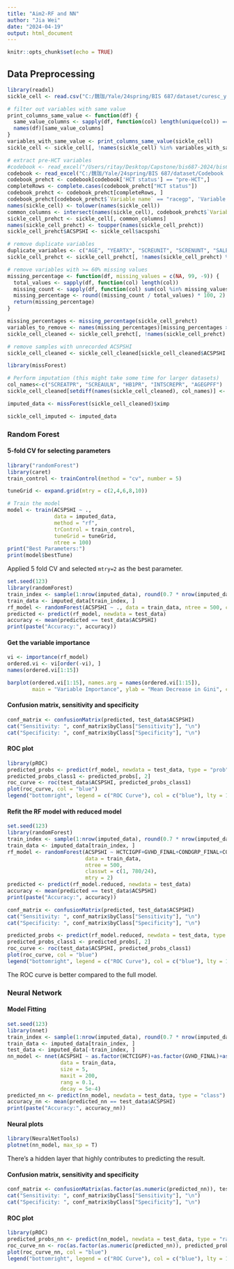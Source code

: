 ```yaml
---
title: "Aim2-RF and NN"
author: "Jia Wei"
date: "2024-04-19"
output: html_document
---
```


```r
knitr::opts_chunk$set(echo = TRUE)
```

## Data Preprocessing

```r
library(readxl) 
sickle_cell <- read.csv("C:/魏珈/Yale/24spring/BIS 687/dataset/curesc_year3_v3.csv")
```

```r
# filter out variables with same value
print_columns_same_value <- function(df) {
  same_value_columns <- sapply(df, function(col) length(unique(col)) == 1)
  names(df)[same_value_columns]
}
variables_with_same_value <- print_columns_same_value(sickle_cell)
sickle_cell <- sickle_cell[, !names(sickle_cell) %in% variables_with_same_value]
```


```r
# extract pre-HCT variables
#codebook <- read_excel("/Users/ritay/Desktop/Capstone/bis687-2024/bis687-2024/Codebook 2021 Year 3.xlsx")
codebook <- read_excel("C:/魏珈/Yale/24spring/BIS 687/dataset/Codebook 2021 Year 3.xlsx")
codebook_prehct <- codebook[codebook['HCT status'] == "pre-HCT",]
completeRows <- complete.cases(codebook_prehct["HCT status"])
codebook_prehct <- codebook_prehct[completeRows, ]
codebook_prehct[codebook_prehct$`Variable name` == "racegp", 'Variable name'] <- 'raceg'
names(sickle_cell) <- tolower(names(sickle_cell))
common_columns <- intersect(names(sickle_cell), codebook_prehct$`Variable name`)
sickle_cell_prehct <- sickle_cell[, common_columns]
names(sickle_cell_prehct) <- toupper(names(sickle_cell_prehct))
sickle_cell_prehct$ACSPSHI <- sickle_cell$acspshi
```

```r
# remove duplicate variables
duplicate_variables <- c("AGE", "YEARTX", "SCREUNIT", "SCRENUNT", "SALBUNIT", "SALBNUNT", "HB1UNPR")
sickle_cell_prehct <- sickle_cell_prehct[, !names(sickle_cell_prehct) %in% duplicate_variables]
```

```r
# remove variables with >= 60% missing values
missing_percentage <- function(df, missing_values = c(NA, 99, -9)) {
  total_values <- sapply(df, function(col) length(col))
  missing_count <- sapply(df, function(col) sum(col %in% missing_values))
  missing_percentage <- round((missing_count / total_values) * 100, 2)
  return(missing_percentage)
}

missing_percentages <- missing_percentage(sickle_cell_prehct)
variables_to_remove <- names(missing_percentages)[missing_percentages >= 60]
sickle_cell_cleaned <- sickle_cell_prehct[, !names(sickle_cell_prehct) %in% variables_to_remove]
```

```r
# remove samples with unrecorded ACSPSHI
sickle_cell_cleaned <- sickle_cell_cleaned[sickle_cell_cleaned$ACSPSHI != 99, ]

```

```r
library(missForest)

# Perform imputation (this might take some time for larger datasets)
col_names<-c("SCREATPR", "SCREAULN", "HB1PR", "INTSCREPR", "AGEGPFF")
sickle_cell_cleaned[setdiff(names(sickle_cell_cleaned), col_names)] <- lapply(sickle_cell_cleaned[setdiff(names(sickle_cell_cleaned), col_names)], factor)

imputed_data <- missForest(sickle_cell_cleaned)$ximp

sickle_cell_imputed <- imputed_data
```


### Random Forest

#### 5-fold CV for selecting parameters

```r
library("randomForest")
library(caret)
train_control <- trainControl(method = "cv", number = 5)

tuneGrid <- expand.grid(mtry = c(2,4,6,8,10))

# Train the model
model <- train(ACSPSHI ~ ., 
               data = imputed_data,
               method = "rf",
               trControl = train_control,
               tuneGrid = tuneGrid,
               ntree = 100)
print("Best Parameters:")
print(model$bestTune)
```



Applied 5 fold CV and selected `mtry=2` as the best parameter.

```r
set.seed(123)
library(randomForest)
train_index <- sample(1:nrow(imputed_data), round(0.7 * nrow(imputed_data)))
train_data <- imputed_data[train_index, ]
rf_model <- randomForest(ACSPSHI ~ ., data = train_data, ntree = 500, classwt = c(1, 780/24), mtry = 2)
predicted <- predict(rf_model, newdata = test_data)
accuracy <- mean(predicted == test_data$ACSPSHI)
print(paste("Accuracy:", accuracy))
```


#### Get the variable importance

```r
vi <- importance(rf_model)
ordered.vi <- vi[order(-vi), ]
names(ordered.vi[1:15])
```

```r
barplot(ordered.vi[1:15], names.arg = names(ordered.vi[1:15]),
        main = "Variable Importance", ylab = "Mean Decrease in Gini", col = "blue", las = 2)
```




#### Confusion matrix, sensitivity and specificity

```r
conf_matrix <- confusionMatrix(predicted, test_data$ACSPSHI)
cat("Sensitivity: ", conf_matrix$byClass["Sensitivity"], "\n")
cat("Specificity: ", conf_matrix$byClass["Specificity"], "\n")

```

#### ROC plot

```r
library(pROC)
predicted_probs <- predict(rf_model, newdata = test_data, type = "prob")
predicted_probs_class1 <- predicted_probs[, 2]
roc_curve <- roc(test_data$ACSPSHI, predicted_probs_class1)
plot(roc_curve, col = "blue")
legend("bottomright", legend = c("ROC Curve"), col = c("blue"), lty = 1:2)
```


#### Refit the RF model with reduced model

```r
set.seed(123)
library(randomForest)
train_index <- sample(1:nrow(imputed_data), round(0.7 * nrow(imputed_data)))
train_data <- imputed_data[train_index, ]
rf_model <- randomForest(ACSPSHI ~ HCTCIGPF+GVHD_FINAL+CONDGRP_FINAL+CONDGRPF + SCATXRSN+HB1PR+SCREAULN+SCREATPR+YEARGPF+DONORF+ETHNICIT+INTSCREPR+HLA_FINAL+VOC2YPR+SNEPHRPR,
                         data = train_data, 
                         ntree = 500, 
                         classwt = c(1, 780/24), 
                         mtry = 2)
predicted <- predict(rf_model.reduced, newdata = test_data)
accuracy <- mean(predicted == test_data$ACSPSHI)
print(paste("Accuracy:", accuracy))
```

```r
conf_matrix <- confusionMatrix(predicted, test_data$ACSPSHI)
cat("Sensitivity: ", conf_matrix$byClass["Sensitivity"], "\n")
cat("Specificity: ", conf_matrix$byClass["Specificity"], "\n")
```


```r
predicted_probs <- predict(rf_model.reduced, newdata = test_data, type = "prob")
predicted_probs_class1 <- predicted_probs[, 2]
roc_curve <- roc(test_data$ACSPSHI, predicted_probs_class1)
plot(roc_curve, col = "blue")
legend("bottomright", legend = c("ROC Curve"), col = c("blue"), lty = 1:2)
```


The ROC curve is better compared to the full model.


### Neural Network

#### Model Fitting

```r
set.seed(123)
library(nnet)
train_index <- sample(1:nrow(imputed_data), round(0.7 * nrow(imputed_data)))
train_data <- imputed_data[train_index, ]
test_data <- imputed_data[-train_index, ]
nn_model <- nnet(ACSPSHI ~ as.factor(HCTCIGPF)+as.factor(GVHD_FINAL)+as.factor(CONDGRP_FINAL)+as.factor(CONDGRPF) + as.factor(SCATXRSN)+HB1PR+SCREAULN+SCREATPR+as.factor(YEARGPF)+as.factor(DONORF)+as.factor(ETHNICIT)+INTSCREPR+as.factor(HLA_FINAL)+ as.factor(VOC2YPR)+ as.factor(SNEPHRPR),
                 data = train_data, 
                 size = 5, 
                 maxit = 200, 
                 rang = 0.1, 
                 decay = 5e-4)
predicted_nn <- predict(nn_model, newdata = test_data, type = "class")
accuracy_nn <- mean(predicted_nn == test_data$ACSPSHI)
print(paste("Accuracy:", accuracy_nn))

```

#### Neural plots

```r
library(NeuralNetTools)
plotnet(nn_model, max_sp = T)
```

There's a hidden layer that highly contributes to predicting the result.

#### Confusion matrix, sensitivity and specificity

```r
conf_matrix <- confusionMatrix(as.factor(as.numeric(predicted_nn)), test_data$ACSPSHI)
cat("Sensitivity: ", conf_matrix$byClass["Sensitivity"], "\n")
cat("Specificity: ", conf_matrix$byClass["Specificity"], "\n")

```

#### ROC plot

```r
library(pROC)
predicted_probs_nn <- predict(nn_model, newdata = test_data, type = "raw")
roc_curve_nn <- roc(as.factor(as.numeric(predicted_nn)), predicted_probs_nn)
plot(roc_curve_nn, col = "blue")
legend("bottomright", legend = c("ROC Curve"), col = c("blue"), lty = 1:2)

```


